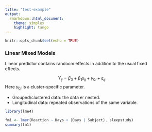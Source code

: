 ```yaml
---
title: "test-example"
output:
  rmarkdown::html_document:
    theme: simplex
    highlight: tango
---
```


```r
knitr::opts_chunk$set(echo = TRUE)
```

### Linear Mixed Models  
Linear predictor contains randoom effects in addition to the usual fixed effects. 

$$ Y_{ij} = \beta_0 + \beta_1 x_{ij} + \gamma_{0i} + \varepsilon_{ij}$$
Here $\gamma_{0i}$ is a cluster-specific parameter.

  * Grouped/clustered data: the data er nested.
  * Longitudinal data: repeated observations of the same variable.
  
```r
library(lme4)

fm1 <- lmer(Reaction ~ Days + (Days | Subject), sleepstudy)
summary(fm1)
```
  
    